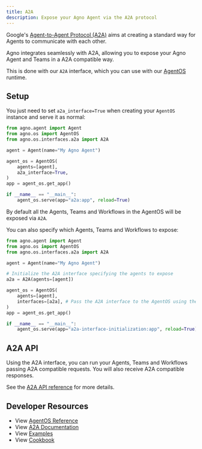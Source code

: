 ```yaml
---
title: A2A
description: Expose your Agno Agent via the A2A protocol
---
```


Google's [Agent-to-Agent Protocol (A2A)](https://a2a-protocol.org/latest/topics/what-is-a2a/) aims at creating a standard way for Agents to communicate with each other.

Agno integrates seamlessly with A2A, allowing you to expose your Agno Agent and Teams in a A2A compatible way.

This is done with our `A2A` interface, which you can use with our [AgentOS](/agent-os/introduction) runtime.

## Setup

You just need to set `a2a_interface=True` when creating your `AgentOS` instance and serve it as normal:

```python a2a_agentos.py
from agno.agent import Agent
from agno.os import AgentOS
from agno.os.interfaces.a2a import A2A

agent = Agent(name="My Agno Agent")

agent_os = AgentOS(
    agents=[agent],
    a2a_interface=True,
)
app = agent_os.get_app()

if __name__ == "__main__":
    agent_os.serve(app="a2a:app", reload=True)
```

By default all the Agents, Teams and Workflows in the AgentOS will be exposed via `A2A`.

You can also specify which Agents, Teams and Workflows to expose:

```python a2a-interface-initialization.py
from agno.agent import Agent
from agno.os import AgentOS
from agno.os.interfaces.a2a import A2A

agent = Agent(name="My Agno Agent")

# Initialize the A2A interface specifying the agents to expose
a2a = A2A(agents=[agent])

agent_os = AgentOS(
    agents=[agent],
    interfaces=[a2a], # Pass the A2A interface to the AgentOS using the `interfaces` parameter
)
app = agent_os.get_app()

if __name__ == "__main__":
    agent_os.serve(app="a2a-interface-initialization:app", reload=True)
```

## A2A API

Using the A2A interface, you can run your Agents, Teams and Workflows passing A2A compatible requests. You will also receive A2A compatible responses.

See the [A2A API reference](/reference-api/schema/a2a/stream-message) for more details.

## Developer Resources

- View [AgentOS Reference](/reference/agent-os/agent-os)
- View [A2A Documentation](https://a2a-protocol.org/latest/)
- View [Examples](/examples/agent-os/interfaces/a2a)
- View [Cookbook](https://github.com/agno-agi/agno/tree/main/cookbook/agent_os/interfaces/a2a)